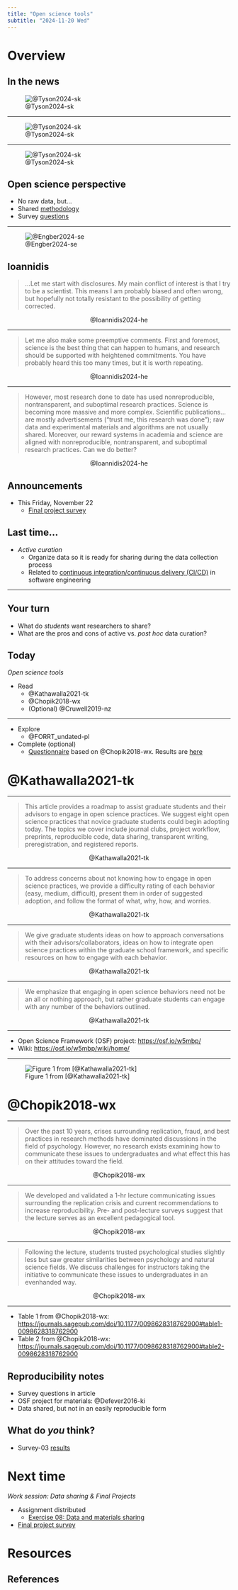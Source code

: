 ```yaml
---
title: "Open science tools"
subtitle: "2024-11-20 Wed"
---
```


# Overview

## In the news

![@Tyson2024-sk](https://www.pewresearch.org/wp-content/uploads/sites/20/2024/11/PS_2024.11.14_trust-in-science_00-01.png)

---

![@Tyson2024-sk](https://www.pewresearch.org/wp-content/uploads/sites/20/2024/11/PS_2024.11.14_trust-in-science_00-06.png)

---

![@Tyson2024-sk](https://www.pewresearch.org/wp-content/uploads/sites/20/2024/11/PS_2024.11.14_trust-in-science_00-03.png)

## Open science perspective

- No raw data, but...
- Shared [methodology](https://www.pewresearch.org/science/2024/11/14/trust-in-science-2024-methodology/)
- Survey [questions](https://www.pewresearch.org/wp-content/uploads/sites/20/2024/11/PS_2024.11.14_trust-in-science_questionnaire.pdf)

---

![@Engber2024-se](../include/img/engber-2024-atlantic.png)

## Ioannidis {.scrollable}

>...Let me start with disclosures. My main conflict of interest is that I try to be a scientist. This means I am probably biased and often wrong, but hopefully not totally resistant to the possibility of getting corrected. 

<p style="text-align:center;">
@Ioannidis2024-he
</p>

---

>Let me also make some preemptive comments. First and foremost, science is the best thing that can happen to humans, and research should be supported with heightened commitments. You have probably heard this too many times, but it is worth repeating. 

<p style="text-align:center;">
@Ioannidis2024-he
</p>

---

>However, most research done to date has used nonreproducible, nontransparent, and suboptimal research practices. Science is becoming more massive and more complex. Scientific publications...are mostly advertisements (“trust me, this research was done”); raw data and experimental materials and algorithms are not usually shared. Moreover, our reward systems in academia and science are aligned with nonreproducible, nontransparent, and suboptimal research practices. Can we do better?

<p style="text-align:center;">
@Ioannidis2024-he
</p>

## Announcements

- [This Friday, November 22]{.orange_due}
    - [Final project survey](https://forms.gle/gGAVmWjCHRVDekMo6) 
    
## Last time...

- *Active curation*
  - Organize data so it is ready for sharing during the data collection process
  - Related to [continuous integration/continuous delivery (CI/CD)](https://www.redhat.com/en/topics/devops/what-is-ci-cd) in software engineering
  
---

::: {.callout-note}
## Your turn
- What do *students* want researchers to share?
- What are the pros and cons of active vs. *post hoc* data curation?
:::

## Today

*Open science tools*

- Read
    - @Kathawalla2021-tk
    - @Chopik2018-wx
    - (Optional) @Cruwell2019-nz
    
---

- Explore
    - @FORRT_undated-pl
- Complete (optional)
    - [Questionnaire](https://forms.gle/gGAVmWjCHRVDekMo6) based on @Chopik2018-wx. Results are [here](../surveys/survey-03.qmd)

# @Kathawalla2021-tk

---

>This article provides a roadmap to assist graduate students and their advisors to engage in open science practices. We suggest eight open science practices that novice graduate students could begin adopting today. The topics we cover include journal clubs, project workflow, preprints, reproducible code, data sharing, transparent writing, preregistration, and registered reports. 

<p style="text-align:center;">
@Kathawalla2021-tk
</p>

---

>To address concerns about not knowing how to engage in open science practices, we provide a difficulty rating of each behavior (easy, medium, difficult), present them in order of suggested adoption, and follow the format of what, why, how, and worries. 

<p style="text-align:center;">
@Kathawalla2021-tk
</p>

---

>We give graduate students ideas on how to approach conversations with their advisors/collaborators, ideas on how to integrate open science practices within the graduate school framework, and specific resources on how to engage with each behavior. 

<p style="text-align:center;">
@Kathawalla2021-tk
</p>

---

>We emphasize that engaging in open science behaviors need not be an all or nothing approach, but rather graduate students can engage with any number of the behaviors outlined.

<p style="text-align:center;">
@Kathawalla2021-tk
</p>

---

- Open Science Framework (OSF) project: <https://osf.io/w5mbp/>
- Wiki: <https://osf.io/w5mbp/wiki/home/>

---

![Figure 1 from [@Kathawalla2021-tk]](https://ucp.silverchair-cdn.com/ucp/content_public/journal/collabra/7/1/10.1525_collabra.18684/2/m_collabra_2021_7_1_18684_49218.jpeg?Expires=1683620528&Signature=dlqxuXl9GGSMcmMA7Bje2z9f6UwaIgeDt5Ryd-FydjA78M70uG~xprbTsrrnjWb~SYujcbWcvXvH-V9FL-w~GeFX8OPC4mmPTVUCDqoXMEC8kKcpfUUP44gst-FEyBST1ujDYghrphWPyQ84Pg50pArBpKIzBiBmT26WZJD1Grfw6y3I8EY10u9zqcqytRy6fw9tNyhA90oXd5v5rGS6Ekcmiz5wv5kUVh4b8WzriNmNjj0roQLK7BfKyKStog4CYrA5DXyvLa5t02dxwuBPejek9PQobrWzc7BLpnnaJi8DgGVCHrbkPE0n9RWWlnsx2yxS3ppIb7eHLWsJUaMJvA__&Key-Pair-Id=APKAIE5G5CRDK6RD3PGA)

# @Chopik2018-wx

---

>Over the past 10 years, crises surrounding replication, fraud, and best practices in research methods have dominated discussions in the field of psychology. However, no research exists examining how to communicate these issues to undergraduates and what effect this has on their attitudes toward the field. 

<p style="text-align:center;">
@Chopik2018-wx
</p>

---

>We developed and validated a 1-hr lecture communicating issues surrounding the replication crisis and current recommendations to increase reproducibility. Pre- and post-lecture surveys suggest that the lecture serves as an excellent pedagogical tool. 

<p style="text-align:center;">
@Chopik2018-wx
</p>

---

>Following the lecture, students trusted psychological studies slightly less but saw greater similarities between psychology and natural science fields. We discuss challenges for instructors taking the initiative to communicate these issues to undergraduates in an evenhanded way.

<p style="text-align:center;">
@Chopik2018-wx
</p>

---

- Table 1 from @Chopik2018-wx: <https://journals.sagepub.com/doi/10.1177/0098628318762900#table1-0098628318762900>
- Table 2 from @Chopik2018-wx: <https://journals.sagepub.com/doi/10.1177/0098628318762900#table2-0098628318762900>

## Reproducibility notes

- Survey questions in article
- OSF project for materials: @Defever2016-ki
- Data shared, but not in an easily reproducible form

## What do *you* think?

- Survey-03 [results](../surveys/survey-03.html#visualizations-2.0)

# Next time

*Work session: Data sharing & Final Projects*

- [Assignment distributed]{.green_assigned}
    - [Exercise 08: Data and materials sharing](../exercises/ex08-sharing.qmd)
- [[Final project survey](https://forms.gle/vtdJ82Y7AjgU15VA9)]{.orange_due}

# Resources

## References
